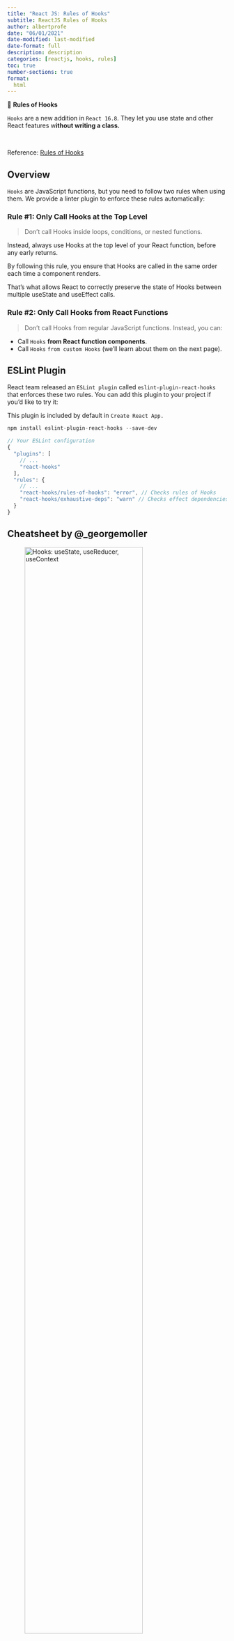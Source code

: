 ```yaml
---
title: "React JS: Rules of Hooks"
subtitle: ReactJS Rules of Hooks
author: albertprofe
date: "06/01/2021"
date-modified: last-modified
date-format: full
description: description
categories: [reactjs, hooks, rules]
toc: true
number-sections: true
format:
  html
---
```


::: {.summary}

📘 **Rules of Hooks**

`Hooks` are a new addition in `React 16.8`. They let you use state and other React features w**ithout writing a class.**


:::

</br>

Reference: [Rules of Hooks](https://legacy.reactjs.org/docs/hooks-rules.html){.external}

## Overview

`Hooks` are JavaScript functions, but you need to follow two rules when using them. We provide a linter plugin to enforce these rules automatically:


### Rule #1: Only Call Hooks at the Top Level

> Don’t call Hooks inside loops, conditions, or nested functions. 

Instead, always use Hooks at the top level of your React function, before any early returns.

By following this rule, you ensure that Hooks are called in the same order each time a component renders. 

That’s what allows React to correctly preserve the state of Hooks between multiple useState and useEffect calls.

### Rule #2: Only Call Hooks from React Functions

> Don’t call Hooks from regular JavaScript functions. Instead, you can:

- Call `Hooks` **from React function components**.
- Call `Hooks` `from custom Hooks` (we’ll learn about them on the next page).


## ESLint Plugin

React team released an `ESLint plugin` called `eslint-plugin-react-hooks` that enforces these two rules. You can add this plugin to your project if you’d like to try it:

This plugin is included by default in `Create React App.`

```js
npm install eslint-plugin-react-hooks --save-dev
```

```js
// Your ESLint configuration
{
  "plugins": [
    // ...
    "react-hooks"
  ],
  "rules": {
    // ...
    "react-hooks/rules-of-hooks": "error", // Checks rules of Hooks
    "react-hooks/exhaustive-deps": "warn" // Checks effect dependencies
  }
}
```

## Cheatsheet by @_georgemoller

![Hooks: useState, useReducer, useContext ](/images/reactjs/IMG_0931.JPG){width=80%}

![Hooks: useEffect, useLayoutEffect](/images/reactjs/IMG_0932.JPG){width=80%}

![Hooks: useInsertionEffect, useSyncExternalStore](/images/reactjs/IMG_0933.JPG){width=80%}

![Hooks: useCallback, useMemo](/images/reactjs/IMG_0934.JPG){width=80%}

![Hooks: useRef, useImperativeHandle](/images/reactjs/IMG_0935.JPG){width=80%}

![Hooks: useId, useDebugValue](/images/reactjs/IMG_0936.JPG){width=80%}

![Hooks: useEvents, useDeferredValue, useTransition](/images/reactjs/IMG_0937.JPG){width=80%}



